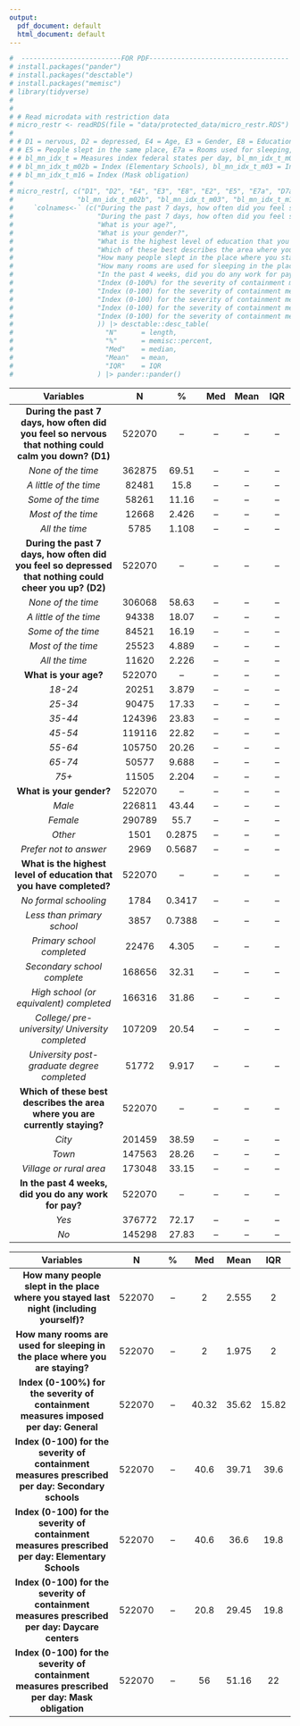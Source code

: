 ```yaml
---
output:
  pdf_document: default
  html_document: default
---
```

```r
#  -------------------------FOR PDF-----------------------------------
# install.packages("pander")
# install.packages("desctable")
# install.packages("memisc")
# library(tidyverse)
# 
# 
# # Read microdata with restriction data
# micro_restr <- readRDS(file = "data/protected_data/micro_restr.RDS")
# 
# # D1 = nervous, D2 = depressed, E4 = Age, E3 = Gender, E8 = Education, E2 = Where do you live,
# # E5 = People slept in the same place, E7a = Rooms used for sleeping, D7a = Paid work,
# # bl_mn_idx_t = Measures index federal states per day, bl_mn_idx_t_m02a = Index (Secondary schools),
# # bl_mn_idx_t_m02b = Index (Elementary Schools), bl_mn_idx_t_m03 = Index = Index (Daycare centers),
# # bl_mn_idx_t_m16 = Index (Mask obligation)
# 
# micro_restr[, c("D1", "D2", "E4", "E3", "E8", "E2", "E5", "E7a", "D7a", "bl_mn_idx_t", "bl_mn_idx_t_m02a",
#                "bl_mn_idx_t_m02b", "bl_mn_idx_t_m03", "bl_mn_idx_t_m16")] %>%
#     `colnames<-` (c("During the past 7 days, how often did you feel so nervous that nothing could calm you down? (D1)", 
#                     "During the past 7 days, how often did you feel so depressed that nothing could cheer you up? (D2)",
#                     "What is your age?", 
#                     "What is your gender?", 
#                     "What is the highest level of education that you have completed?", 
#                     "Which of these best describes the area where you are currently staying?", 
#                     "How many people slept in the place where you stayed last night (including yourself)?",
#                     "How many rooms are used for sleeping in the place where you are staying?",
#                     "In the past 4 weeks, did you do any work for pay?",
#                     "Index (0-100%) for the severity of containment measures imposed per day: General",
#                     "Index (0-100) for the severity of containment measures prescribed per day: Secondary schools",
#                     "Index (0-100) for the severity of containment measures prescribed per day: Elementary Schools",
#                     "Index (0-100) for the severity of containment measures prescribed per day: Daycare centers",
#                     "Index (0-100) for the severity of containment measures prescribed per day: Mask obligation"
#                     )) |> desctable::desc_table(
#                       "N"      = length,
#                       "%"      = memisc::percent,
#                       "Med"    = median,
#                       "Mean"   = mean,
#                       "IQR"    = IQR
#                     ) |> pander::pander()
```

--------------------------------------------------------------------------
           Variables                N        %       Med    Mean     IQR  
-------------------------------- -------- -------- ------- ------- -------
 **During the past 7 days, how    522070    --       --      --       --   
 often did you feel so nervous                                            
  that nothing could calm you                                             
          down? (D1)**                                                    

*None of the time*                362875   69.51     --      --       --  

*A little of the time*            82481    15.8      --      --       --  

*Some of the time*                58261    11.16     --      --       --  

 *Most of the time*               12668    2.426     --      --       --  

*All the time*                     5785    1.108     --      --       --  

 **During the past 7 days, how    522070    --       --      --       --   
     often did you feel so                                                
  depressed that nothing could                                            
      cheer you up? (D2)**                                                

*None of the time*                306068   58.63     --      --       --  

*A little of the time*            94338    18.07     --      --       --  

*Some of the time*                84521    16.19     --      --       --  

*Most of the time*                25523    4.889     --      --       --  

*All the time*                    11620    2.226     --      --       --  

     **What is your age?**        522070    --       --      --       --   

 *18-24*                          20251    3.879     --      --       --  

 *25-34*                          90475    17.33     --      --       --  

 *35-44*                          124396   23.83     --      --       --  

 *45-54*                          119116   22.82     --      --       --  

 *55-64*                          105750   20.26     --      --       --  

 *65-74*                          50577    9.688     --      --       --  

  *75+*                           11505    2.204     --      --       --  

    **What is your gender?**      522070    --       --      --       --   

   *Male*                         226811   43.44     --      --       --  

   *Female*                       290789   55.7      --      --       --  

   *Other*                         1501    0.2875    --      --       --  

   *Prefer not to answer*          2969    0.5687    --      --       --  

 **What is the highest level of   522070    --       --      --       --   
    education that you have                                               
          completed?**                                                    

 *No formal schooling*             1784    0.3417    --      --       --  

*Less than primary school*         3857    0.7388    --      --       --  

*Primary school completed*        22476    4.305     --      --       --  

*Secondary school complete*       168656   32.31     --      --       --  

*High school (or                  166316   31.86     --      --       --  
equivalent) completed*

*College/                         107209   20.54     --      --       --  
   pre-university/ University                                             
           completed*                                                     

*University                       51772    9.917     --      --       --  
      post-graduate degree                                                
           completed*                                                     

     **Which of these best        522070   --       --      --       --   
  describes the area where you                                            
    are currently staying?**                                              

*City*                            201459   38.59     --      --       --  
                                                      

*Town*                            147563   28.26     --      --       --  

*Village or rural area*           173048   33.15     --      --       --

 **In the past 4 weeks, did you   522070    --       --      --       --      
     do any work for pay?**                                               

*Yes*                             376772   72.17     --      --       --  

*No*                              145298   27.83     --      --       --  
--------------------------------------------------------------------------


--------------------------------------------------------------------------
           Variables                N        %       Med    Mean     IQR  
-------------------------------- -------- -------- ------- ------- -------
**How many people slept in the    522070     --       2     2.555     2
  place where you stayed last                                             
  night (including yourself)?**                                             

**How many rooms are used for     522070     --       2     1.975     2 
  sleeping in the place where                                             
        you are staying?**                                                  

  **Index (0-100%) for the        522070     --     40.32   35.62   15.82 
    severity of containment                                               
   measures imposed per day:                                              
            General**                                                       

**Index (0-100) for the severity  522070     --     40.6    39.71   39.6  
    of containment measures                                               
 prescribed per day: Secondary                                            
            schools**                                                       

**Index (0-100) for the severity  522070     --     40.6    36.6    19.8  
    of containment measures                                               
 prescribed per day: Elementary                                           
            Schools**                                                       

**Index (0-100) for the severity  522070     --     20.8    29.45   19.8    
    of containment measures                                               
  prescribed per day: Daycare                                             
            centers**                                                       

**Index (0-100) for the severity  522070     --      56     51.16    22   
    of containment measures                                               
    prescribed per day: Mask                                              
           obligation**                                                     
--------------------------------------------------------------------------